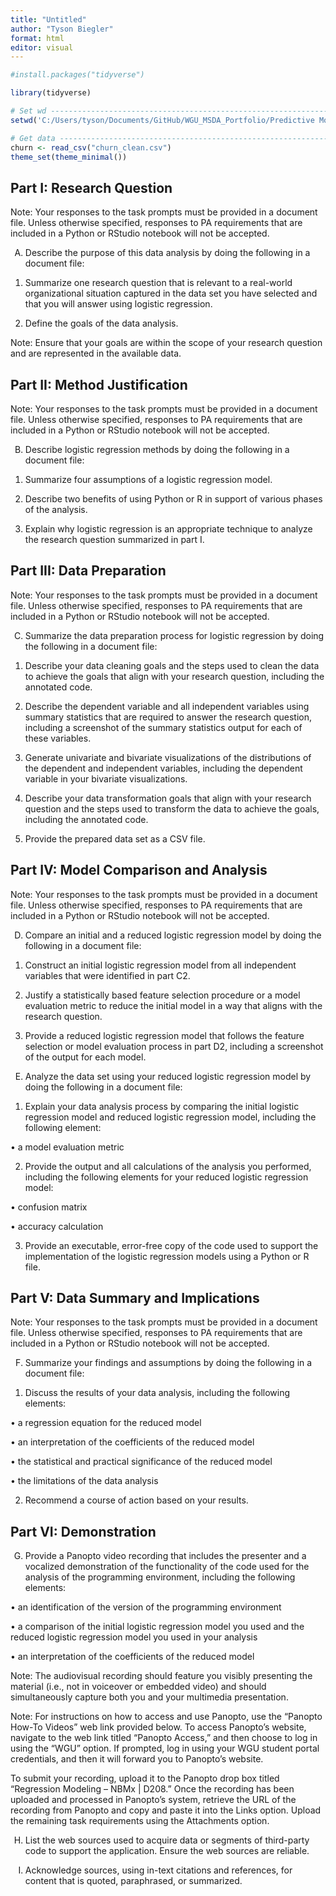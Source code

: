 ```yaml
---
title: "Untitled"
author: "Tyson Biegler"
format: html
editor: visual
---
```


```r

#install.packages("tidyverse")

library(tidyverse)

# Set wd ------------------------------------------------------------------
setwd('C:/Users/tyson/Documents/GitHub/WGU_MSDA_Portfolio/Predictive Modeling – D208/Raw/task2')

# Get data ----------------------------------------------------------------
churn <- read_csv("churn_clean.csv")
theme_set(theme_minimal())

```

## Part I: Research Question

Note: Your responses to the task prompts must be provided in a document file. Unless otherwise specified, responses to PA requirements that are included in a Python or RStudio notebook will not be accepted.

A.  Describe the purpose of this data analysis by doing the following in a document file:

<!-- -->

1.  Summarize one research question that is relevant to a real-world organizational situation captured in the data set you have selected and that you will answer using logistic regression.

2.  Define the goals of the data analysis.

Note: Ensure that your goals are within the scope of your research question and are represented in the available data.

## Part II: Method Justification

Note: Your responses to the task prompts must be provided in a document file. Unless otherwise specified, responses to PA requirements that are included in a Python or RStudio notebook will not be accepted.

B.  Describe logistic regression methods by doing the following in a document file:

<!-- -->

1.  Summarize four assumptions of a logistic regression model.

2.  Describe two benefits of using Python or R in support of various phases of the analysis.

3.  Explain why logistic regression is an appropriate technique to analyze the research question summarized in part I.

## Part III: Data Preparation

Note: Your responses to the task prompts must be provided in a document file. Unless otherwise specified, responses to PA requirements that are included in a Python or RStudio notebook will not be accepted.

C.  Summarize the data preparation process for logistic regression by doing the following in a document file:

<!-- -->

1.  Describe your data cleaning goals and the steps used to clean the data to achieve the goals that align with your research question, including the annotated code.

2.  Describe the dependent variable and all independent variables using summary statistics that are required to answer the research question, including a screenshot of the summary statistics output for each of these variables.

3.  Generate univariate and bivariate visualizations of the distributions of the dependent and independent variables, including the dependent variable in your bivariate visualizations.

4.  Describe your data transformation goals that align with your research question and the steps used to transform the data to achieve the goals, including the annotated code.

5.  Provide the prepared data set as a CSV file.

## Part IV: Model Comparison and Analysis

Note: Your responses to the task prompts must be provided in a document file. Unless otherwise specified, responses to PA requirements that are included in a Python or RStudio notebook will not be accepted.

D.  Compare an initial and a reduced logistic regression model by doing the following in a document file:

<!-- -->

1.  Construct an initial logistic regression model from all independent variables that were identified in part C2.

2.  Justify a statistically based feature selection procedure or a model evaluation metric to reduce the initial model in a way that aligns with the research question.

3.  Provide a reduced logistic regression model that follows the feature selection or model evaluation process in part D2, including a screenshot of the output for each model.

<!-- -->

E.  Analyze the data set using your reduced logistic regression model by doing the following in a document file:

<!-- -->

1.  Explain your data analysis process by comparing the initial logistic regression model and reduced logistic regression model, including the following element:

• a model evaluation metric

2.  Provide the output and all calculations of the analysis you performed, including the following elements for your reduced logistic regression model:

• confusion matrix

• accuracy calculation

3.  Provide an executable, error-free copy of the code used to support the implementation of the logistic regression models using a Python or R file.

## Part V: Data Summary and Implications

Note: Your responses to the task prompts must be provided in a document file. Unless otherwise specified, responses to PA requirements that are included in a Python or RStudio notebook will not be accepted.

F.  Summarize your findings and assumptions by doing the following in a document file:

<!-- -->

1.  Discuss the results of your data analysis, including the following elements:

• a regression equation for the reduced model

• an interpretation of the coefficients of the reduced model

• the statistical and practical significance of the reduced model

• the limitations of the data analysis

2.  Recommend a course of action based on your results.

## Part VI: Demonstration

G.  Provide a Panopto video recording that includes the presenter and a vocalized demonstration of the functionality of the code used for the analysis of the programming environment, including the following elements:

• an identification of the version of the programming environment

• a comparison of the initial logistic regression model you used and the reduced logistic regression model you used in your analysis

• an interpretation of the coefficients of the reduced model

Note: The audiovisual recording should feature you visibly presenting the material (i.e., not in voiceover or embedded video) and should simultaneously capture both you and your multimedia presentation.

Note: For instructions on how to access and use Panopto, use the "Panopto How-To Videos" web link provided below. To access Panopto's website, navigate to the web link titled "Panopto Access," and then choose to log in using the “WGU” option. If prompted, log in using your WGU student portal credentials, and then it will forward you to Panopto’s website.

To submit your recording, upload it to the Panopto drop box titled “Regression Modeling – NBMx \| D208.” Once the recording has been uploaded and processed in Panopto's system, retrieve the URL of the recording from Panopto and copy and paste it into the Links option. Upload the remaining task requirements using the Attachments option.

H.  List the web sources used to acquire data or segments of third-party code to support the application. Ensure the web sources are reliable.

I.  Acknowledge sources, using in-text citations and references, for content that is quoted, paraphrased, or summarized.
